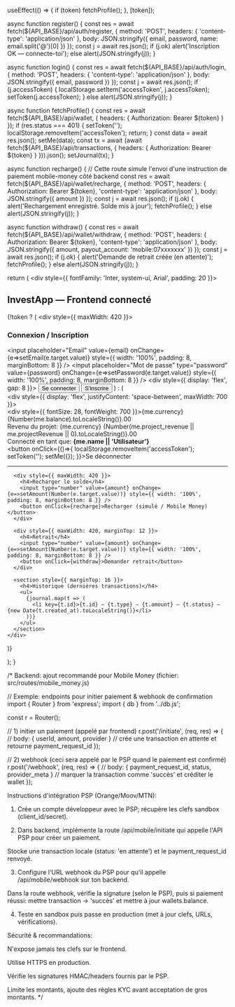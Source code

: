 

useEffect(() => { if (token) fetchProfile(); }, [token]);

async function register() { const res = await fetch(${API_BASE}/api/auth/register, { method: 'POST', headers: { 'content-type': 'application/json' }, body: JSON.stringify({ email, password, name: email.split('@')[0] }) }); const j = await res.json(); if (j.ok) alert('Inscription OK — connecte-toi'); else alert(JSON.stringify(j)); }

async function login() { const res = await fetch(${API_BASE}/api/auth/login, { method: 'POST', headers: { 'content-type': 'application/json' }, body: JSON.stringify({ email, password }) }); const j = await res.json(); if (j.accessToken) { localStorage.setItem('accessToken', j.accessToken); setToken(j.accessToken); } else alert(JSON.stringify(j)); }

async function fetchProfile() { const res = await fetch(${API_BASE}/api/wallet, { headers: { Authorization: Bearer ${token} } }); if (res.status === 401) { setToken(''); localStorage.removeItem('accessToken'); return; } const data = await res.json(); setMe(data); const tx = await (await fetch(${API_BASE}/api/transactions, { headers: { Authorization: Bearer ${token} } })).json(); setJournal(tx); }

async function recharge() { // Cette route simule l'envoi d'une instruction de paiement mobile-money côté backend const res = await fetch(${API_BASE}/api/wallet/recharge, { method: 'POST', headers: { Authorization: Bearer ${token}, 'content-type': 'application/json' }, body: JSON.stringify({ amount }) }); const j = await res.json(); if (j.ok) { alert('Rechargement enregistré. Solde mis à jour'); fetchProfile(); } else alert(JSON.stringify(j)); }

async function withdraw() { const res = await fetch(${API_BASE}/api/wallet/withdraw, { method: 'POST', headers: { Authorization: Bearer ${token}, 'content-type': 'application/json' }, body: JSON.stringify({ amount, payout_account: 'mobile:07xxxxxxx' }) }); const j = await res.json(); if (j.ok) { alert('Demande de retrait créée (en attente)'); fetchProfile(); } else alert(JSON.stringify(j)); }

return ( <div style={{ fontFamily: 'Inter, system-ui, Arial', padding: 20 }}> <h2>InvestApp — Frontend connecté</h2> {!token ? ( <div style={{ maxWidth: 420 }}> <h3>Connexion / Inscription</h3> <input placeholder="Email" value={email} onChange={e=>setEmail(e.target.value)} style={{ width: '100%', padding: 8, marginBottom: 8 }} /> <input placeholder="Mot de passe" type="password" value={password} onChange={e=>setPassword(e.target.value)} style={{ width: '100%', padding: 8, marginBottom: 8 }} /> <div style={{ display: 'flex', gap: 8 }}> <button onClick={login}>Se connecter</button> <button onClick={register}>S'inscrire</button> </div> </div> ) : ( <div> <div style={{ display: 'flex', justifyContent: 'space-between', maxWidth: 700 }}> <div> <div style={{ fontSize: 28, fontWeight: 700 }}>{me.currency} {Number(me.balance).toLocaleString()}.00</div> <div>Revenu du projet: {me.currency} {Number(me.project_revenue || me.projectRevenue || 0).toLocaleString()}.00</div> </div> <div> <div>Connecté en tant que: <strong>{me.name || 'Utilisateur'}</strong></div> <button onClick={()=>{ localStorage.removeItem('accessToken'); setToken(''); setMe({}); }}>Se déconnecter</button> </div> </div>

<hr style={{ margin: '16px 0' }} />

      <div style={{ maxWidth: 420 }}>
        <h4>Recharger le solde</h4>
        <input type="number" value={amount} onChange={e=>setAmount(Number(e.target.value))} style={{ width: '100%', padding: 8, marginBottom: 8 }} />
        <button onClick={recharge}>Recharger (simulé / Mobile Money)</button>
      </div>

      <div style={{ maxWidth: 420, marginTop: 12 }}>
        <h4>Retrait</h4>
        <input type="number" value={amount} onChange={e=>setAmount(Number(e.target.value))} style={{ width: '100%', padding: 8, marginBottom: 8 }} />
        <button onClick={withdraw}>Demander retrait</button>
      </div>

      <section style={{ marginTop: 16 }}>
        <h4>Historique (dernières transactions)</h4>
        <ul>
          {journal.map(t => (
            <li key={t.id}>{t.id} — {t.type} — {t.amount} — {t.status} — {new Date(t.created_at).toLocaleString()}</li>
          ))}
        </ul>
      </section>
    </div>
  )}
</div>

); }

/* Backend: ajout recommandé pour Mobile Money (fichier: src/routes/mobile_money.js)

// Exemple: endpoints pour initier paiement & webhook de confirmation import { Router } from 'express'; import { db } from '../db.js';

const r = Router();

// 1) initier un paiement (appelé par frontend) r.post('/initiate', (req, res) => { // body: { userId, amount, provider } // crée une transaction en attente et retourne payment_request_id });

// 2) webhook (ceci sera appelé par le PSP quand le paiement est confirmé) r.post('/webhook', (req, res) => { // body: { payment_request_id, status, provider_meta } // marquer la transaction comme 'succès' et créditer le wallet });


Instructions d'intégration PSP (Orange/Moov/MTN):

1. Crée un compte développeur avec le PSP; récupère les clefs sandbox (client_id/secret).


2. Dans backend, implémente la route /api/mobile/initiate qui appelle l'API PSP pour créer un paiement.

Stocke une transaction locale (status: 'en attente') et le payment_request_id renvoyé.



3. Configure l'URL webhook du PSP pour qu'il appelle /api/mobile/webhook sur ton backend.

Dans la route webhook, vérifie la signature (selon le PSP), puis si paiement réussi: mettre transaction -> 'succès' et mettre à jour wallets.balance.



4. Teste en sandbox puis passe en production (met à jour clefs, URLs, vérifications).



Sécurité & recommandations:

N'expose jamais tes clefs sur le frontend.

Utilise HTTPS en production.

Vérifie les signatures HMAC/headers fournis par le PSP.

Limite les montants, ajoute des règles KYC avant acceptation de gros montants. */



